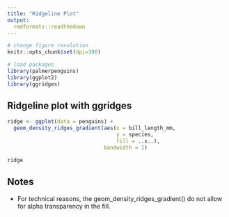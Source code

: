 ```yaml
---
title: "Ridgeline Plot"
output: 
  rmdformats::readthedown  
---
```


```r
# change figure resolution
knitr::opts_chunk$set(dpi=300)

# load packages
library(palmerpenguins)
library(ggplot2)
library(ggridges)
```

## Ridgeline plot with ggridges
```r
ridge <- ggplot(data = penguins) +
  geom_density_ridges_gradient(aes(x = bill_length_mm,
                                   y = species,
                                   fill = ..x..),
                               bandwidth = 1)

ridge
```

## Notes
- For technical reasons, the geom_density_ridges_gradient() do not allow for alpha transparency in the fill.